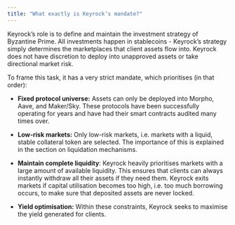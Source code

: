 ```yaml
---
title: "What exactly is Keyrock’s mandate?"
---
```


Keyrock’s role is to define and maintain the investment strategy of Byzantine Prime. All investments happen in stablecoins - Keyrock’s strategy simply determines the marketplaces that client assets flow into. Keyrock does not have discretion to deploy into unapproved assets or take directional market risk.

To frame this task, it has a very strict mandate, which prioritises (in that order):

* **Fixed protocol universe:** Assets can only be deployed into Morpho, Aave, and Maker/Sky. These protocols have been successfully operating for years and have had their smart contracts audited many times over.

* **Low-risk markets:** Only low-risk markets, i.e. markets with a liquid, stable collateral token are selected. The importance of this is explained in the section on liquidation mechanisms.

* **Maintain complete liquidity**: Keyrock heavily prioritises markets with a large amount of available liquidity. This ensures that clients can always instantly withdraw all their assets if they need them. Keyrock exits markets if capital utilisation becomes too high, i.e. too much borrowing occurs, to make sure that deposited assets are never locked.

* **Yield optimisation:** Within these constraints, Keyrock seeks to maximise the yield generated for clients.